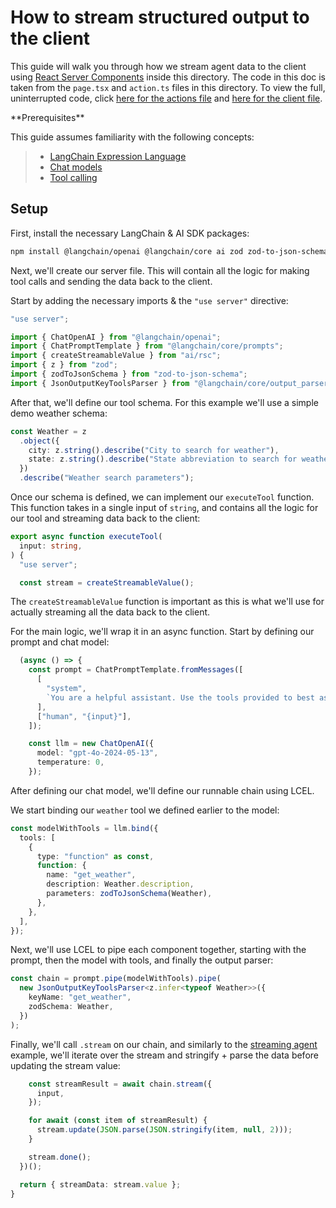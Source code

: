 # How to stream structured output to the client

This guide will walk you through how we stream agent data to the client using [React Server Components](https://react.dev/reference/rsc/server-components) inside this directory.
The code in this doc is taken from the `page.tsx` and `action.ts` files in this directory. To view the full, uninterrupted code, click [here for the actions file](https://github.com/langchain-ai/langchain-nextjs-template/blob/main/app/ai_sdk/tools/action.ts)
and [here for the client file](https://github.com/langchain-ai/langchain-nextjs-template/blob/main/app/ai_sdk/tools/page.tsx).

<Info>
**Prerequisites**


This guide assumes familiarity with the following concepts:

> - [LangChain Expression Language](/oss/concepts/lcel)
> - [Chat models](/oss/concepts/chat_models)
> - [Tool calling](/oss/concepts/tool_calling)

</Info>

## Setup

First, install the necessary LangChain & AI SDK packages:

```bash npm2yarn
npm install @langchain/openai @langchain/core ai zod zod-to-json-schema
```
Next, we'll create our server file.
This will contain all the logic for making tool calls and sending the data back to the client.

Start by adding the necessary imports & the `"use server"` directive:

```typescript
"use server";

import { ChatOpenAI } from "@langchain/openai";
import { ChatPromptTemplate } from "@langchain/core/prompts";
import { createStreamableValue } from "ai/rsc";
import { z } from "zod";
import { zodToJsonSchema } from "zod-to-json-schema";
import { JsonOutputKeyToolsParser } from "@langchain/core/output_parsers/openai_tools";
```
After that, we'll define our tool schema. For this example we'll use a simple demo weather schema:

```typescript
const Weather = z
  .object({
    city: z.string().describe("City to search for weather"),
    state: z.string().describe("State abbreviation to search for weather"),
  })
  .describe("Weather search parameters");
```
Once our schema is defined, we can implement our `executeTool` function.
This function takes in a single input of `string`, and contains all the logic for our tool and streaming data back to the client:

```typescript
export async function executeTool(
  input: string,
) {
  "use server";

  const stream = createStreamableValue();
```
The `createStreamableValue` function is important as this is what we'll use for actually streaming all the data back to the client.

For the main logic, we'll wrap it in an async function. Start by defining our prompt and chat model:

```typescript
  (async () => {
    const prompt = ChatPromptTemplate.fromMessages([
      [
        "system",
        `You are a helpful assistant. Use the tools provided to best assist the user.`,
      ],
      ["human", "{input}"],
    ]);

    const llm = new ChatOpenAI({
      model: "gpt-4o-2024-05-13",
      temperature: 0,
    });

```
After defining our chat model, we'll define our runnable chain using LCEL.

We start binding our `weather` tool we defined earlier to the model:

```typescript
const modelWithTools = llm.bind({
  tools: [
    {
      type: "function" as const,
      function: {
        name: "get_weather",
        description: Weather.description,
        parameters: zodToJsonSchema(Weather),
      },
    },
  ],
});
```
Next, we'll use LCEL to pipe each component together, starting with the prompt, then the model with tools, and finally the output parser:

```typescript
const chain = prompt.pipe(modelWithTools).pipe(
  new JsonOutputKeyToolsParser<z.infer<typeof Weather>>({
    keyName: "get_weather",
    zodSchema: Weather,
  })
);
```
Finally, we'll call `.stream` on our chain, and similarly to the [streaming agent](/oss/how-to/stream_agent_client)
example, we'll iterate over the stream and stringify + parse the data before updating the stream value:

```typescript
    const streamResult = await chain.stream({
      input,
    });

    for await (const item of streamResult) {
      stream.update(JSON.parse(JSON.stringify(item, null, 2)));
    }

    stream.done();
  })();

  return { streamData: stream.value };
}
```
